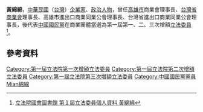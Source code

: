 {{Infobox_officeholder
| name = 黃綿綿
| image name =
| width = 
| now = 中華民國（台灣）政治人士 
| period = 
| Sex = 男 
| Native place = 
| date of birth = 
| party = {{Kmt|19px}}
| place of birth = 
| educate = 
*日本明倫中學畢業
| past = 
*[[台灣省商業會|台灣省商業會]]理事長
*台灣省進出口商業同業公會理事長
*高雄市商業會理事長
*朝陽纖維公司、肇陽貿易公司、東宏纖維公司、綿綿建設公司等董事長
*中華民國全國商業總會常務理事
*中華民國中小企業協會常務監事
*中華民國軍人之友社常務理事
*高雄市商業會常務監事
*高雄市觀光協會董事長
*高雄市雲林縣同鄉會理事長
*高雄市進出口商業同業公會理事長
*第一屆第一次增額立法委員<br><span style="color: blue;">(1973年-1976年)</span>
*第一屆第二次增額立法委員<br><span style="color: blue;">(1976年-1981年)</span>
*第一屆第三次增額立法委員<br><span style="color: blue;">(1981年-1984年)</span>
}}
'''黃綿綿'''，[[中華民國|中華民國]]（[[台灣|台灣]]）[[企業家|企業家]]、[[政治人物|政治人物]]，曾任[[高雄市|高雄市]]商業會理事長、[[台灣省商業會|台灣省商業會]]理事長、高雄市進出口商業同業公會理事長、台灣省進出口商業同業公會理事長，後代表[[中國國民黨|中國國民黨]]在商業團體當選為第一屆第一、二、三次增額[[立法委員|立法委員]]<ref>[http://npl.ly.gov.tw/do/www/commissionerInfo?id=454&expireBack=01&expire=01&act=exp&keyword=&orderBy=name&nameOrder=true&eleDisOrder=false 立法院國會圖書館 第１屆立法委員個人資料 黃綿綿]</ref>。

==參考資料==
<div class="references-small">
<references />
</div>

{{TW-poli-bio-stub}}
{{中華民國第一屆第一次增額立法委員}}
{{中華民國第一屆第二次增額立法委員}}
{{中華民國第一屆第三次增額立法委員}}
{{DEFAULTSORT:Huang黃綿綿}}
[[Category:第一屆立法院第一次增額立法委員|Category:第一屆立法院第一次增額立法委員]]
[[Category:第一屆立法院第二次增額立法委員|Category:第一屆立法院第二次增額立法委員]]
[[Category:第一屆立法院第三次增額立法委員|Category:第一屆立法院第三次增額立法委員]]
[[Category:中國國民黨黨員|Category:中國國民黨黨員]]
[[Category:黃姓|Mian綿綿]]